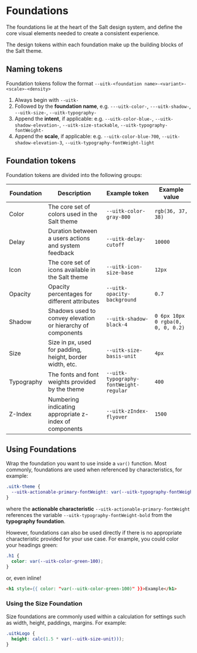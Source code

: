 
<Meta title="Documentation/Styles and Theming/Foundations/Introduction" />

# Foundations

The foundations lie at the heart of the Salt design system, and define the core visual elements needed to create a consistent experience.

The design tokens within each foundation make up the building blocks of the Salt theme.

## Naming tokens

Foundation tokens follow the format `--uitk-<foundation name>-<variant>-<scale>-<density>`

1. Always begin with `--uitk-`
2. Followed by the **foundation name**, e.g. `---uitk-color-`, `---uitk-shadow-`, `--uitk-size-`, `--uitk-typography-`
3. Append the **intent**, if applicable: e.g. `--uitk-color-blue-`, `--uitk-shadow-elevation-`, `--uitk-size-stackable`, `--uitk-typography-fontWeight-`
4. Append the **scale**, if applicable: e.g. `--uitk-color-blue-700`, `--uitk-shadow-elevation-3`, `--uitk-typography-fontWeight-light`

## Foundation tokens

Foundation tokens are divided into the following groups:

| Foundation | Description                                                 | Example token                          | Example value                     |
| ---------- | ----------------------------------------------------------- | -------------------------------------- | --------------------------------- |
| Color      | The core set of colors used in the Salt theme               | `--uitk-color-gray-800`                | `rgb(36, 37, 38)`                 |
| Delay      | Duration between a users actions and system feedback        | `--uitk-delay-cutoff`                  | `10000`                           |
| Icon       | The core set of icons available in the Salt theme           | `--uitk-icon-size-base`                | `12px`                            |
| Opacity    | Opacity percentages for different attributes                | `--uitk-opacity-background`            | `0.7`                             |
| Shadow     | Shadows used to convey elevation or hierarchy of components | `--uitk-shadow-black-4`                | `0 6px 10px 0 rgba(0, 0, 0, 0.2)` |
| Size       | Size in px, used for padding, height, border width, etc.    | `--uitk-size-basis-unit`               | `4px`                             |
| Typography | The fonts and font weights provided by the theme            | `--uitk-typography-fontWeight-regular` | `400`                             |
| Z-Index    | Numbering indicating appropriate z-index of components      | `--uitk-zIndex-flyover`                | `1500`                            |

## Using Foundations

Wrap the foundation you want to use inside a `var()` function. Most commonly, foundations are used when referenced by characteristics, for example:

```css
.uitk-theme {
  --uitk-actionable-primary-fontWeight: var(--uitk-typography-fontWeight-bold);
}
```

where the **actionable characteristic** `--uitk-actionable-primary-fontWeight` references the variable `--uitk-typography-fontWeight-bold` from the **typography foundation**.

However, foundations can also be used directly if there is no appropriate characteristic provided for your use case. For example, you could color your headings green:

```css
.h1 {
  color: var(--uitk-color-green-100);
}
```

or, even inline!

```html
<h1 style={{ color: "var(--uitk-color-green-100)" }}>Example</h1>
```

### Using the Size Foundation

Size foundations are commonly used within a calculation for settings such as width, height, paddings, margins. For example:

```css
.uitkLogo {
  height: calc(1.5 * var(--uitk-size-unit)));
}
```
